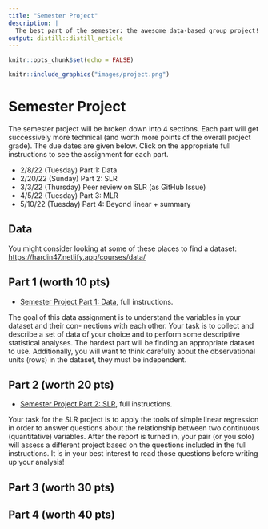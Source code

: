 ```yaml
---
title: "Semester Project"
description: |
  The best part of the semester: the awesome data-based group project!
output: distill::distill_article
---
```


```r
knitr::opts_chunk$set(echo = FALSE)
```

```r
knitr::include_graphics("images/project.png")
```

# Semester Project

The semester project will be broken down into 4 sections.  Each part will get successively more technical (and worth more points of the overall project grade).  The due dates are given below.  Click on the appropriate full instructions to see the assignment for each part.

* 2/8/22 (Tuesday) Part 1: Data
* 2/20/22 (Sunday) Part 2: SLR
* 3/3/22 (Thursday) Peer review on SLR (as GitHub Issue)
* 4/5/22 (Tuesday) Part 3: MLR
* 5/10/22 (Tuesday) Part 4: Beyond linear + summary


## Data

You might consider looking at some of these places to find a dataset:  <a href = "https://hardin47.netlify.app/courses/data/" target = "_blank">https://hardin47.netlify.app/courses/data/</a>

## Part 1 (worth 10 pts)

* <a href="https://m158-lin-mod.netlify.app/slides/proj1_data_158.pdf" target = "_blank"><i class="fas fa-pencil-alt"></i> Semester Project Part 1: Data</a>, full instructions.

The goal of this data assignment is to understand the variables in your dataset and their con- nections with each other. Your task is to collect and describe a set of data of your choice and to perform some descriptive statistical analyses. The hardest part will be finding an appropriate dataset to use. Additionally, you will want to think carefully about the observational units (rows) in the dataset, they must be independent.

## Part 2 (worth 20 pts)

* <a href="https://m158-lin-mod.netlify.app/slides/proj2_data_158.pdf" target = "_blank"><i class="fas fa-pencil-alt"></i> Semester Project Part 2: SLR</a>, full instructions.

Your task for the SLR project is to apply the tools of simple linear regression in order to answer questions about the relationship between two continuous (quantitative) variables.  After the report is turned in, your pair (or you solo) will assess a different project based on the questions included in the full instructions.  It is in your best interest to read those questions before writing up your analysis!



## Part 3 (worth 30 pts)

## Part 4 (worth 40 pts)


